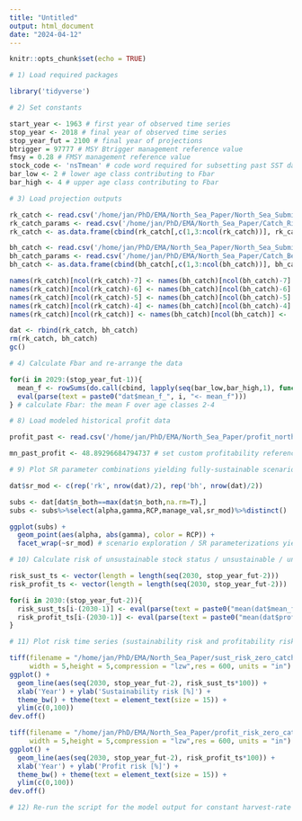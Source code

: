 ```yaml
---
title: "Untitled"
output: html_document
date: "2024-04-12"
---
```


```r
knitr::opts_chunk$set(echo = TRUE)
```

```r
# 1) Load required packages

library('tidyverse')
```

```r
# 2) Set constants

start_year <- 1963 # first year of observed time series
stop_year <- 2018 # final year of observed time series
stop_year_fut = 2100 # final year of projections
btrigger = 97777 # MSY Btrigger management reference value
fmsy = 0.28 # FMSY management reference value
stock_code <- 'nsTmean' # code word required for subsetting past SST data
bar_low <- 2 # lower age class contributing to Fbar
bar_high <- 4 # upper age class contributing to Fbar
```

```r
# 3) Load projection outputs

rk_catch <- read.csv('/home/jan/PhD/EMA/North_Sea_Paper/North_Sea_Submission_2ndTry/Revision/ZeroHarvest/Catch_Ricker_ZeroHarvest.csv')
rk_catch_params <- read.csv('/home/jan/PhD/EMA/North_Sea_Paper/Catch_Ricker_Params.csv')
rk_catch <- as.data.frame(cbind(rk_catch[,c(1,3:ncol(rk_catch))], rk_catch_params[,2:4], rk_catch[,2], rk_catch_params[,6:ncol(rk_catch_params)]))

bh_catch <- read.csv('/home/jan/PhD/EMA/North_Sea_Paper/North_Sea_Submission_2ndTry/Revision/ZeroHarvest/Catch_Bevertonh_ZeroHarvest.csv')
bh_catch_params <- read.csv('/home/jan/PhD/EMA/North_Sea_Paper/Catch_Bevertonh_Params.csv')
bh_catch <- as.data.frame(cbind(bh_catch[,c(1,3:ncol(bh_catch))], bh_catch_params[,2:4], bh_catch[,2], bh_catch_params[,6:ncol(bh_catch_params)]))
```

```r
names(rk_catch)[ncol(rk_catch)-7] <- names(bh_catch)[ncol(bh_catch)-7] <- 'alpha'
names(rk_catch)[ncol(rk_catch)-6] <- names(bh_catch)[ncol(bh_catch)-6] <- 'beta'
names(rk_catch)[ncol(rk_catch)-5] <- names(bh_catch)[ncol(bh_catch)-5] <- 'gamma'
names(rk_catch)[ncol(rk_catch)-4] <- names(bh_catch)[ncol(bh_catch)-4] <- 'manage_val'
names(rk_catch)[ncol(rk_catch)] <- names(bh_catch)[ncol(bh_catch)] <- 'RCP'

dat <- rbind(rk_catch, bh_catch)
rm(rk_catch, bh_catch)
gc()
```

```r
# 4) Calculate Fbar and re-arrange the data

for(i in 2029:(stop_year_fut-1)){
  mean_f <- rowSums(do.call(cbind, lapply(seq(bar_low,bar_high,1), function(x){eval(parse(text = paste0("dat$f_age_",x,"_year_", i)))}))) / length(seq(bar_low,bar_high,1))
  eval(parse(text = paste0("dat$mean_f_", i, "<- mean_f")))
} # calculate Fbar: the mean F over age classes 2-4
```

```r
# 8) Load modeled historical profit data

profit_past <- read.csv('/home/jan/PhD/EMA/North_Sea_Paper/profit_north_sea.csv') # load modeled historical profit data (calculated with economic model presented by Schenk et al., 2023) (see model script for details)

mn_past_profit <- 48.89296684794737 # set custom profitability reference point (average profit of years 2000-2018; see model script for details)
```

```r
# 9) Plot SR parameter combinations yielding fully-sustainable scenarios (= maximum number of projected sustainable years)

dat$sr_mod <- c(rep('rk', nrow(dat)/2), rep('bh', nrow(dat)/2))

subs <- dat[dat$n_both==max(dat$n_both,na.rm=T),]
subs <- subs%>%select(alpha,gamma,RCP,manage_val,sr_mod)%>%distinct()

ggplot(subs) + 
  geom_point(aes(alpha, abs(gamma), color = RCP)) + 
  facet_wrap(~sr_mod) # scenario exploration / SR parameterizations yielding full sustainability
```

```r
# 10) Calculate risk of unsustainable stock status / unsustainable / un-profitable fishing over all SR parameterizations for every projection year

risk_sust_ts <- vector(length = length(seq(2030, stop_year_fut-2)))
risk_profit_ts <- vector(length = length(seq(2030, stop_year_fut-2)))

for(i in 2030:(stop_year_fut-2)){
  risk_sust_ts[i-(2030-1)] <- eval(parse(text = paste0("mean(dat$mean_f_",i," > fmsy | dat$ssb_year_",i," <= btrigger)")))
  risk_profit_ts[i-(2030-1)] <- eval(parse(text = paste0("mean(dat$profit_",i," < mn_past_profit)")))
}
```

```r
# 11) Plot risk time series (sustainability risk and profitability risk)

tiff(filename = "/home/jan/PhD/EMA/North_Sea_Paper/sust_risk_zero_catch_annually.tiff",
     width = 5,height = 5,compression = "lzw",res = 600, units = "in")
ggplot() + 
  geom_line(aes(seq(2030, stop_year_fut-2), risk_sust_ts*100)) + 
  xlab('Year') + ylab('Sustainability risk [%]') + 
  theme_bw() + theme(text = element_text(size = 15)) + 
  ylim(c(0,100))
dev.off()

tiff(filename = "/home/jan/PhD/EMA/North_Sea_Paper/profit_risk_zero_catch_annually.tiff",
     width = 5,height = 5,compression = "lzw",res = 600, units = "in")
ggplot() + 
  geom_line(aes(seq(2030, stop_year_fut-2), risk_profit_ts*100)) + 
  xlab('Year') + ylab('Profit risk [%]') + 
  theme_bw() + theme(text = element_text(size = 15)) + 
  ylim(c(0,100))
dev.off()
```

```r
# 12) Re-run the script for the model output for constant harvest-rate scenarios
```





